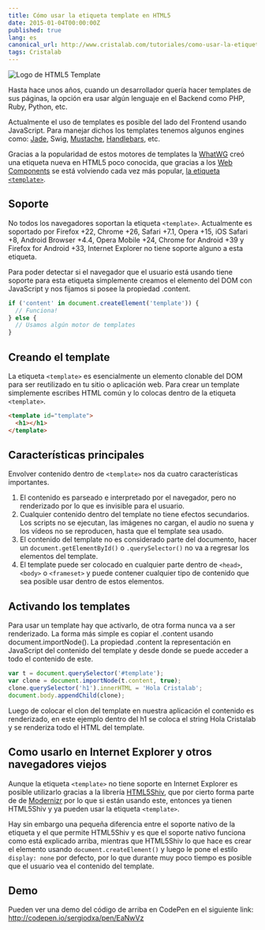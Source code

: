 ```yaml
---
title: Cómo usar la etiqueta template en HTML5
date: 2015-01-04T00:00:00Z
published: true
lang: es
canonical_url: http://www.cristalab.com/tutoriales/como-usar-la-etiqueta-template-en-html5-c114548l/
tags: Cristalab
---
```


![Logo de HTML5 Template](http://l4c.me/uploads/htmlt5template-1421039930_full550.jpg)

Hasta hace unos años, cuando un desarrollador quería hacer templates de sus páginas, la opción era usar algún lenguaje en el Backend como PHP, Ruby, Python, etc.

Actualmente el uso de templates es posible del lado del Frontend usando JavaScript. Para manejar dichos los templates tenemos algunos engines como: [Jade](http://jade-lang.com/), Swig, [Mustache](https://mustache.github.io/), [Handlebars](http://handlebarsjs.com/), etc.

Gracias a la popularidad de estos motores de templates la [WhatWG](https://whatwg.org/) creó una etiqueta nueva en HTML5 poco conocida, que gracias a los [Web Components](http://webcomponents.org/) se está volviendo cada vez más popular, [la etiqueta `<template>`](http://www.whatwg.org/specs/web-apps/current-work/multipage/scripting-1.html#the-template-element).

## Soporte

No todos los navegadores soportan la etiqueta `<template>`. Actualmente es soportado por Firefox +22, Chrome +26, Safari +7.1, Opera +15, iOS Safari +8, Android Browser +4.4, Opera Mobile +24, Chrome for Android +39 y Firefox for Android +33, Internet Explorer no tiene soporte alguno a esta etiqueta.

Para poder detectar si el navegador que el usuario está usando tiene soporte para esta etiqueta simplemente creamos el elemento del DOM con JavaScript y nos fijamos si posee la propiedad .content.

```js
if ('content' in document.createElement('template')) {
  // Funciona!
} else {
  // Usamos algún motor de templates
}
```

## Creando el template

La etiqueta `<template>` es esencialmente un elemento clonable del DOM para ser reutilizado en tu sitio o aplicación web. Para crear un template simplemente escribes HTML común y lo colocas dentro de la etiqueta `<template>`.

```html
<template id="template">
  <h1></h1>
</template>
```

## Características principales

Envolver contenido dentro de `<template>` nos da cuatro características importantes.

1. El contenido es parseado e interpretado por el navegador, pero no renderizado por lo que es invisible para el usuario.
2. Cualquier contenido dentro del template no tiene efectos secundarios. Los scripts no se ejecutan, las imágenes no cargan, el audio no suena y los vídeos no se reproducen, hasta que el template sea usado.
3. El contenido del template no es considerado parte del documento, hacer un `document.getElementById()` o `.querySelector()` no va a regresar los elementos del template.
4. El template puede ser colocado en cualquier parte dentro de `<head>`, `<body>` o `<frameset>` y puede contener cualquier tipo de contenido que sea posible usar dentro de estos elementos.


## Activando los templates

Para usar un template hay que activarlo, de otra forma nunca va a ser renderizado. La forma más simple es copiar el .content usando document.importNode(). La propiedad .content la representación en JavaScript del contenido del template y desde donde se puede acceder a todo el contenido de este.

```js
var t = document.querySelector('#template');
var clone = document.importNode(t.content, true);
clone.querySelector('h1').innerHTML = 'Hola Cristalab';
document.body.appendChild(clone);
```

Luego de colocar el clon del template en nuestra aplicación el contenido es renderizado, en este ejemplo dentro del h1 se coloca el string Hola Cristalab y se renderiza todo el HTML del template.

## Como usarlo en Internet Explorer y otros navegadores viejos

Aunque la etiqueta `<template>` no tiene soporte en Internet Explorer es posible utilizarlo gracias a la librería [HTML5Shiv](https://github.com/aFarkas/html5shiv), que por cierto forma parte de de [Modernizr](http://modernizr.com/) por lo que si están usando este, entonces ya tienen HTML5Shiv y ya pueden usar la etiqueta `<template>`.

Hay sin embargo una pequeña diferencia entre el soporte nativo de la etiqueta y el que permite HTML5Shiv y es que el soporte nativo funciona como está explicado arriba, mientras que HTML5Shiv lo que hace es crear el elemento usando `document.createElement()` y luego le pone el estilo `display: none` por defecto, por lo que durante muy poco tiempo es posible que el usuario vea el contenido del template.

## Demo

Pueden ver una demo del código de arriba en CodePen en el siguiente link: http://codepen.io/sergiodxa/pen/EaNwVz
